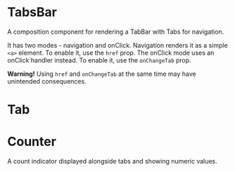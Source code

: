 
# TabsBar

A composition component for rendering a TabBar with Tabs for navigation.

It has two modes - navigation and onClick. Navigation renders it as a simple `<a>` element. To enable it, use the `href` prop. The onClick mode uses an onClick handler instead. To enable it, use the `onChangeTab` prop.

**Warning!** Using `href` and `onChangeTab` at the same time may have unintended consequences.

# Tab

<ArgsTable of={Tab} />

# Counter

A count indicator displayed alongside tabs and showing numeric values.

<ArgsTable of={Counter} />
